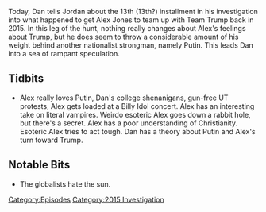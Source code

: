 {{DEFAULTSORT:
    #_EPISODE_0070:Sep 29- Oct 3, 2015
}}{{Episode
    | title             = Sep 29- Oct 3, 2015
    | caption           = [https://knowledgefight.libsyn.com/knowledge-fight-sep-29-oct-3-2015 Listen to this episode on Libsyn]
    | episodeNumber     = 70
    | length            = 01:54:02
    | airDate           = August 4, 2017
    | coverageStartDate = September 29, 2015
    | coverageEndDate   = October 3, 2015
    | episodeType       = [[:Category:2015 Investigation|2015 Investigation]]
    | appearance        = [[Putin]], [[Joe Biggs]]
    | beverage          = Farmer's Artificial Strawberry Aloe Vera Drink
    | oocDrop           = 1) I pray many times a week, not everyday. 2) Alex is American royalty, he's sickeningly Americana.
    | previousEpisode   = [[69: August 1, 2017]]
    | nextEpisode       = [[71: August 4, 2017]]
}}

{{Stub}}

Today, Dan tells Jordan about the 13th (13th?) installment in his investigation into what happened to get Alex Jones to team up with Team Trump back in 2015. In this leg of the hunt, nothing really changes about Alex's feelings about Trump, but he does seem to throw a considerable amount of his weight behind another nationalist strongman, namely Putin. This leads Dan into a sea of rampant speculation.

==Tidbits==

*Alex really loves Putin, Dan's college shenanigans, gun-free UT protests, Alex gets loaded at a Billy Idol concert. Alex has an interesting take on literal vampires. Weirdo esoteric Alex goes down a rabbit hole, but there's a secret. Alex has a poor understanding of Christianity. Esoteric Alex tries to act tough. Dan has a theory about Putin and Alex's turn toward Trump.

==Notable Bits==

*The globalists hate the sun.

[[Category:Episodes]]
[[Category:2015 Investigation]]
